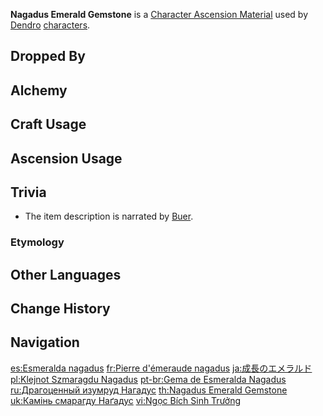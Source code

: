 {{Item Infobox
|id           = 104134
|image        = Item Nagadus Emerald Gemstone.png
|type         = Character Ascension Materials
|invCategory  = Character Development Items
|group        = Nagadus Emerald
|group2       = Ascension Gems
|quality      = 5
|description  = Character Ascension material.<br />"I had a very, very long dream..."<br />"In it, people were holding hands, dancing in a circle, be they sages or fools, dancers or warriors, puppets or statues of gods..."<br />"That dancing circle embodied everything about the universe. Life has always been the end, while it is wisdom that shall be the means."
|source1      = Dropped by [[Normal Bosses]] (Lv. 75+)
|source2      = [[Alchemy]] (AR 45+)
}}
'''Nagadus Emerald Gemstone''' is a [[Character Ascension Material]] used by [[Dendro]] [[characters]].

==Dropped By==
{{Dropped By|level=75}}

==Alchemy==
{{Recipe
|type = Crafting
|Nagadus Emerald Chunk = 3
|Mora = 2,700
|sort = Nagadus Emerald Chunk;Mora
}}
{{Recipe
|type = Converting
|Agnidus Agate Gemstone = 1
|Dust of Azoth = 27
|sort = Agnidus Agate Gemstone;Dust of Azoth
}}
{{Recipe
|type = Converting
|Varunada Lazurite Gemstone = 1
|Dust of Azoth = 27
|sort = Varunada Lazurite Gemstone;Dust of Azoth
}}
{{Recipe
|type = Converting
|Vajrada Amethyst Gemstone = 1
|Dust of Azoth = 27
|sort = Vajrada Amethyst Gemstone;Dust of Azoth
}}
{{Recipe
|type = Converting
|Vayuda Turquoise Gemstone = 1
|Dust of Azoth = 27
|sort = Vayuda Turquoise Gemstone;Dust of Azoth
}}
{{Recipe
|type = Converting
|Shivada Jade Gemstone = 1
|Dust of Azoth = 27
|sort = Shivada Jade Gemstone;Dust of Azoth
}}
{{Recipe
|type = Converting
|Prithiva Topaz Gemstone = 1
|Dust of Azoth = 27
|sort = Prithiva Topaz Gemstone;Dust of Azoth
}}

==Craft Usage==
{{Craft Usage}}

==Ascension Usage==
{{Ascension Usage}}

==Trivia==
* The item description is narrated by [[Lesser Lord Kusanali|Buer]].

===Etymology===
{{Transclude|Nagadus Emerald|Etymology}}

==Other Languages==
{{Other Languages
|en      = Nagadus Emerald Gemstone
|zhs     = 生长碧翡
|zhs_rm  = Shēngzhǎng Bìfěi
|zht     = 生長碧翡
|zht_rm  = Shēngzhǎng Bìfěi
|zh_tl   = 
|ja      = 成長のエメラルド
|ja_rm   = Seichou Emerarudo
|ja_tl   = Growth Emerald
|ko      = 자라나는 비취
|ko_rm   = Jarananeun Bichwi
|ko_tl   = Growing Jade
|es      = Esmeralda nagadus
|es_tl   = Nagadus Emerald
|fr      = Pierre d'émeraude nagadus
|fr_tl   = Nagadus Emerald Stone
|ru      = Драгоценный изумруд Нагадус
|ru_tl   = Precious Nagadus Emerald
|th      = Nagadus Emerald Gemstone
|vi      = {{tt|Ngọc|玉}} {{tt|Bích|碧}} {{tt|Sinh Trưởng|生長}}
|vi_tl   = 
|de      = Nagadus-Smaragd
|de_tl   = Nagadus Emerald
|id      = Nagadus Emerald Gemstone
|pt      = Gema de Esmeralda Nagadus
|pt_tl   = 
|tr      = Nagadus Zümrüdü Külçesi
|tr_tl   = 
|it      = Gemma di smeraldo Nagadus
|it_tl   = Nagadus Emerald Gem
}}

==Change History==
{{Change History|3.0}}

==Navigation==
{{Development Item Navbox|Character Ascension Materials}}

[[es:Esmeralda nagadus]]
[[fr:Pierre d'émeraude nagadus]]
[[ja:成長のエメラルド]]
[[pl:Klejnot Szmaragdu Nagadus]]
[[pt-br:Gema de Esmeralda Nagadus]]
[[ru:Драгоценный изумруд Нагадус]]
[[th:Nagadus Emerald Gemstone]]
[[uk:Камінь смарагду Наґадус]]
[[vi:Ngọc Bích Sinh Trưởng]]
